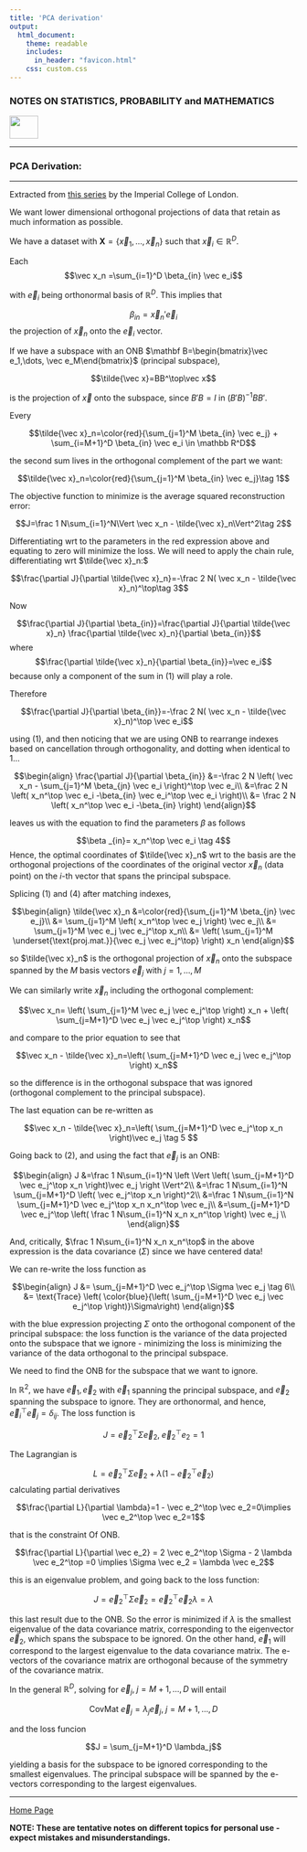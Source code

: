```yaml
---
title: 'PCA derivation'
output: 
  html_document:
    theme: readable
    includes:
      in_header: "favicon.html" 
    css: custom.css
---
```



### **NOTES ON STATISTICS, PROBABILITY and MATHEMATICS**

<a href="http://rinterested.github.io/statistics/index.html">
<img HEIGHT="40" WIDTH="50" src="logo.PNG"></a>

---

### PCA Derivation:

---



Extracted from [this series](https://youtu.be/PMoV0w8by2A) by the Imperial College of London.

We want lower dimensional orthogonal projections of data that retain as much information as possible.

We have a dataset with $\mathbf X=\{\vec x_1,\dots,\vec x_n\}$ such that $\vec x_i\in\mathbb R^D.$

Each $$\vec x_n =\sum_{i=1}^D \beta_{in} \vec e_i$$ 

with $\vec e_i$ being orthonormal basis of $\mathbb R^D.$ This implies that

$$\beta_{in}= \vec x_n'\vec e_i$$ the projection of $\vec x_n$ onto the $\vec e_i$ vector.

If we have a subspace with an ONB $\mathbf B=\begin{bmatrix}\vec e_1,\dots, \vec e_M\end{bmatrix}$ (principal subspace),

$$\tilde{\vec x}=BB^\top\vec x$$

is the projection of $\vec x$ onto the subspace, since $B'B=I$ in $(B'B)^{-1}BB'.$

Every 

$$\tilde{\vec x}_n=\color{red}{\sum_{j=1}^M \beta_{in} \vec e_j} + \sum_{i=M+1}^D \beta_{in} \vec e_i \in \mathbb R^D$$

the second sum lives in the orthogonal complement of the part we want:

$$\tilde{\vec x}_n=\color{red}{\sum_{j=1}^M \beta_{in} \vec e_j}\tag 1$$

The objective function to minimize is the average squared reconstruction error:

$$J=\frac 1 N\sum_{i=1}^N\Vert \vec x_n - \tilde{\vec x}_n\Vert^2\tag 2$$


Differentiating wrt to the parameters in the red expression above and equating to zero will minimize the loss. We will need to apply the chain rule, differentiating wrt $\tilde{\vec x}_n:$

$$\frac{\partial J}{\partial \tilde{\vec x}_n}=-\frac 2 N( \vec x_n - \tilde{\vec x}_n)^\top\tag 3$$

Now

$$\frac{\partial J}{\partial \beta_{in}}=\frac{\partial J}{\partial \tilde{\vec x}_n} \frac{\partial \tilde{\vec x}_n}{\partial \beta_{in}}$$
where $$\frac{\partial \tilde{\vec x}_n}{\partial \beta_{in}}=\vec e_i$$ because only a component of the sum in $(1)$ will play a role.

Therefore

$$\frac{\partial J}{\partial \beta_{in}}=-\frac 2 N( \vec x_n - \tilde{\vec x}_n)^\top \vec e_i$$

using $(1),$ and then noticing that we are using ONB to rearrange indexes based on cancellation through orthogonality, and dotting when identical to $1$...

$$\begin{align}
\frac{\partial J}{\partial \beta_{in}} &=-\frac 2 N \left( \vec x_n - \sum_{j=1}^M \beta_{jn} \vec e_i \right)^\top \vec e_i\\
&=\frac 2 N \left( x_n^\top \vec e_i -\beta_{in} \vec e_i^\top \vec e_i   \right)\\
&= \frac 2 N \left( x_n^\top \vec e_i -\beta_{in}  \right)
\end{align}$$

leaves us with the equation to find the parameters $\beta$ as follows


$$\beta _{in}=  x_n^\top \vec e_i \tag 4$$
Hence, the optimal coordinates of $\tilde{\vec x}_n$ wrt to the basis are the orthogonal projections of the coordinates of the original vector $\vec x_n$ (data point) on the $i$-th vector that spans the principal subspace.

Splicing $(1)$ and $(4)$ after matching indexes,

$$\begin{align}
\tilde{\vec x}_n &=\color{red}{\sum_{j=1}^M \beta_{jn} \vec e_j}\\
&= \sum_{j=1}^M \left( x_n^\top \vec e_j  \right) \vec e_j\\
&= \sum_{j=1}^M \vec e_j \vec e_j^\top x_n\\
&= \left( \sum_{j=1}^M \underset{\text{proj.mat.}}{\vec e_j \vec e_j^\top} \right) x_n
\end{align}$$

so $\tilde{\vec x}_n$ is the orthogonal projection of $\vec x_n$ onto the subspace spanned by the $M$ basis vectors $\vec e_j$ with $j=1,\dots, M$


We can similarly write $\vec x_n$ including the orthogonal complement:

$$\vec x_n=  \left( \sum_{j=1}^M \vec e_j \vec e_j^\top \right)  x_n +
\left( \sum_{j=M+1}^D \vec e_j \vec e_j^\top \right)  x_n$$

and compare to the prior equation to see that

$$\vec x_n - \tilde{\vec x}_n=\left( \sum_{j=M+1}^D \vec e_j \vec e_j^\top \right) x_n$$

so the difference is in the orthogonal subspace that was ignored (orthogonal complement to the principal subspace).

The last equation can be re-written as

$$\vec x_n - \tilde{\vec x}_n=\left( \sum_{j=M+1}^D \vec e_j^\top x_n \right)\vec e_j \tag 5 $$

Going back to $(2),$ and using the fact that $\vec e_j$ is an ONB:

$$\begin{align}
J &=\frac 1 N\sum_{i=1}^N \left \Vert \left( \sum_{j=M+1}^D \vec e_j^\top x_n \right)\vec e_j \right \Vert^2\\
&=\frac 1 N\sum_{i=1}^N   \sum_{j=M+1}^D \left( \vec e_j^\top x_n \right)^2\\
&=\frac 1 N\sum_{i=1}^N   \sum_{j=M+1}^D \vec e_j^\top x_n x_n^\top \vec e_j\\
&=\sum_{j=M+1}^D   \vec e_j^\top \left(  \frac 1 N\sum_{i=1}^N    x_n x_n^\top \right) \vec e_j \\
\end{align}$$

And, critically, $\frac 1 N\sum_{i=1}^N x_n x_n^\top$ in the above expression is the data covariance $(\Sigma)$ since we have centered data!

We can re-write the loss function as

$$\begin{align}
J &= \sum_{j=M+1}^D   \vec e_j^\top \Sigma \vec e_j \tag 6\\
&= \text{Trace} \left( \color{blue}{\left( \sum_{j=M+1}^D \vec e_j  \vec e_j^\top   \right)}\Sigma\right)
\end{align}$$

with the blue expression projecting $\Sigma$ onto the orthogonal component of the principal subspace: the loss function is the variance of the data projected onto the subspace that we ignore - minimizing the loss is minimizing the variance of the data orthogonal to the principal subspace.

We need to find the ONB for the subspace that we want to ignore. 

In $\mathbb R^2,$ we have $\vec e_1, \vec e_2$ with $\vec e_1$ spanning the principal subspace, and $\vec e_2$ spanning the subspace to ignore. They are orthonormal, and hence, $\vec e_i^\top \vec e_j=\delta_{ij}.$ The loss function is

$$J= \vec e_2^\top \Sigma \vec e_2, \; \vec e_2^\top e_2=1$$

The Lagrangian is 

$$L =\vec e_2^\top \Sigma \vec e_2 + \lambda \left(1 - \vec e_2^\top \vec e_2 \right)$$
calculating partial derivatives


$$\frac{\partial L}{\partial \lambda}=1 - \vec e_2^\top \vec e_2=0\implies \vec e_2^\top \vec e_2=1$$

that is the constraint Of ONB.

$$\frac{\partial L}{\partial \vec e_2} = 2 \vec e_2^\top \Sigma - 2 \lambda \vec e_2^\top =0 \implies \Sigma \vec e_2 = \lambda \vec e_2$$

this is an eigenvalue problem, and going back to the loss function:

$$J = \vec e_2^\top \Sigma \vec e_2 =\vec e_2^\top \vec e_2 \lambda =\lambda$$

this last result due to the ONB. So the error is minimized if $\lambda$ is the smallest eigenvalue of the data covariance matrix, corresponding to the eigenvector $\vec e_2,$ which spans the subspace to be ignored. On the other hand, $\vec e_1$ will correspond to the largest eigenvalue to the data covariance matrix. The e-vectors of the covariance matrix are orthogonal because of the symmetry of the covariance matrix.

In the general $\mathbb R^D,$ solving for $\vec e_j, \; j=M+1, \dots, D$ will entail


$$\text{CovMat } \vec e_j =\lambda_j \vec e_j, \; j = M+1, \dots, D$$

and the loss funcion

$$J = \sum_{j=M+1}^D \lambda_j$$

yielding a basis for the subspace to be ignored corresponding to the smallest eigenvalues. The principal subspace will be spanned by the e-vectors corresponding to the largest eigenvalues.
<br>


---
<a href="http://rinterested.github.io/statistics/index.html">Home Page</a>

**NOTE: These are tentative notes on different topics for personal use - expect mistakes and misunderstandings.**